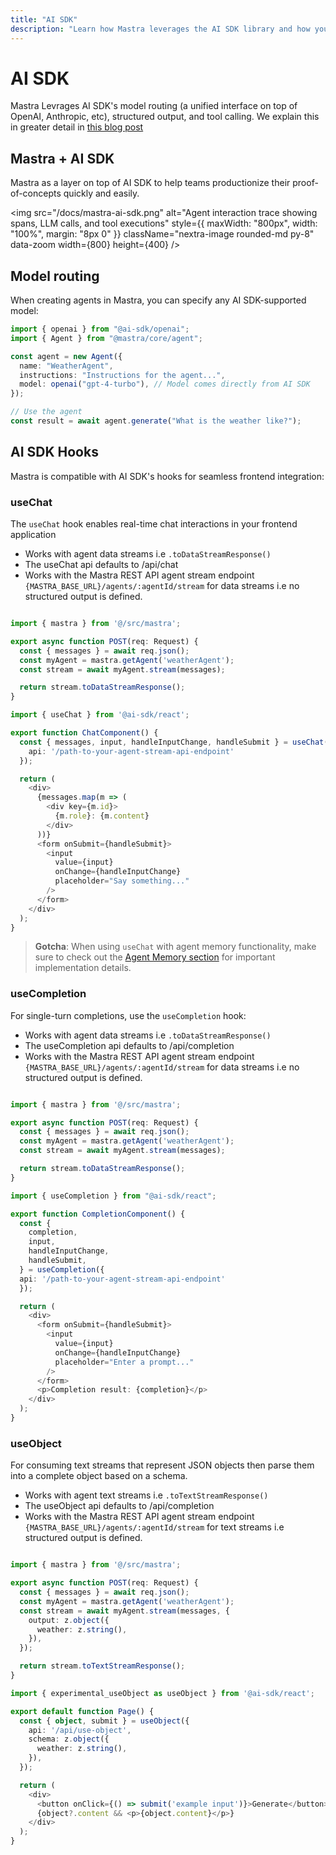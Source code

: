 ```yaml
---
title: "AI SDK"
description: "Learn how Mastra leverages the AI SDK library and how you can leverage it further with Mastra"
---
```


# AI SDK
 Mastra Levrages AI SDK's model routing (a unified interface on top of OpenAI, Anthropic, etc), structured output, and tool calling. 
We explain this in greater detail in [this blog post](https://mastra.ai/blog/using-ai-sdk-with-mastra)

## Mastra + AI SDK
Mastra as a layer on top of AI SDK to help teams productionize their proof-of-concepts quickly and easily.

<img
  src="/docs/mastra-ai-sdk.png"
  alt="Agent interaction trace showing spans, LLM calls, and tool executions"
  style={{ maxWidth: "800px", width: "100%", margin: "8px 0" }}
  className="nextra-image rounded-md py-8"
  data-zoom
  width={800}
  height={400}
/>


## Model routing

When creating agents in Mastra, you can specify any AI SDK-supported model:

```typescript
import { openai } from "@ai-sdk/openai";
import { Agent } from "@mastra/core/agent";

const agent = new Agent({
  name: "WeatherAgent",
  instructions: "Instructions for the agent...",
  model: openai("gpt-4-turbo"), // Model comes directly from AI SDK
});

// Use the agent
const result = await agent.generate("What is the weather like?");
```

## AI SDK Hooks

Mastra is compatible with AI SDK's hooks for seamless frontend integration:

### useChat

The `useChat` hook enables real-time chat interactions in your frontend application

- Works with agent data streams i.e `.toDataStreamResponse()`
- The useChat api defaults to /api/chat
- Works with the Mastra REST API agent stream endpoint `{MASTRA_BASE_URL}/agents/:agentId/stream` for data streams
i.e no structured output is defined. 

```typescript filename="app/api/chat/route.ts" copy

import { mastra } from '@/src/mastra';

export async function POST(req: Request) {
  const { messages } = await req.json();
  const myAgent = mastra.getAgent('weatherAgent');
  const stream = await myAgent.stream(messages);

  return stream.toDataStreamResponse();
}

```

```typescript copy
import { useChat } from '@ai-sdk/react';

export function ChatComponent() {
  const { messages, input, handleInputChange, handleSubmit } = useChat({
    api: '/path-to-your-agent-stream-api-endpoint'
  });

  return (
    <div>
      {messages.map(m => (
        <div key={m.id}>
          {m.role}: {m.content}
        </div>
      ))}
      <form onSubmit={handleSubmit}>
        <input
          value={input}
          onChange={handleInputChange}
          placeholder="Say something..."
        />
      </form>
    </div>
  );
}
```

> **Gotcha**: When using `useChat` with agent memory functionality, make sure to check out the [Agent Memory section](/docs/agents/01-agent-memory#usechat) for important implementation details.

### useCompletion

For single-turn completions, use the `useCompletion` hook:

- Works with agent data streams i.e `.toDataStreamResponse()`
- The useCompletion api defaults to /api/completion
- Works with the Mastra REST API agent stream endpoint `{MASTRA_BASE_URL}/agents/:agentId/stream` for data streams
i.e no structured output is defined. 

```typescript filename="app/api/completion/route.ts" copy

import { mastra } from '@/src/mastra';

export async function POST(req: Request) {
  const { messages } = await req.json();
  const myAgent = mastra.getAgent('weatherAgent');
  const stream = await myAgent.stream(messages);

  return stream.toDataStreamResponse();
}

```

```typescript
import { useCompletion } from "@ai-sdk/react";

export function CompletionComponent() {
  const {
    completion,
    input,
    handleInputChange,
    handleSubmit,
  } = useCompletion({
  api: '/path-to-your-agent-stream-api-endpoint'
  });

  return (
    <div>
      <form onSubmit={handleSubmit}>
        <input
          value={input}
          onChange={handleInputChange}
          placeholder="Enter a prompt..."
        />
      </form>
      <p>Completion result: {completion}</p>
    </div>
  );
}
```




### useObject

For consuming text streams that represent JSON objects then parse them into a complete object based on a schema.

- Works with agent text streams i.e `.toTextStreamResponse()`
- The useObject api defaults to /api/completion
- Works with the Mastra REST API agent stream endpoint `{MASTRA_BASE_URL}/agents/:agentId/stream` for text streams
i.e structured output is defined. 

```typescript filename="app/api/use-object/route.ts" copy

import { mastra } from '@/src/mastra';

export async function POST(req: Request) {
  const { messages } = await req.json();
  const myAgent = mastra.getAgent('weatherAgent');
  const stream = await myAgent.stream(messages, {
    output: z.object({
      weather: z.string(),
    }),
  });

  return stream.toTextStreamResponse();
}
```

```typescript
import { experimental_useObject as useObject } from '@ai-sdk/react';

export default function Page() {
  const { object, submit } = useObject({
    api: '/api/use-object',
    schema: z.object({
      weather: z.string(),
    }),
  });

  return (
    <div>
      <button onClick={() => submit('example input')}>Generate</button>
      {object?.content && <p>{object.content}</p>}
    </div>
  );
}

```
